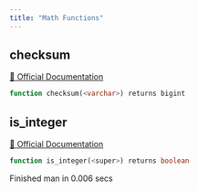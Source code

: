 ```yaml
---
title: "Math Functions"
---
```


## checksum
[🔗 Official Documentation](#)

```sql
function checksum(<varchar>) returns bigint
```


## is_integer
[🔗 Official Documentation](#)

```sql
function is_integer(<super>) returns boolean
```


   Finished man in 0.006 secs

